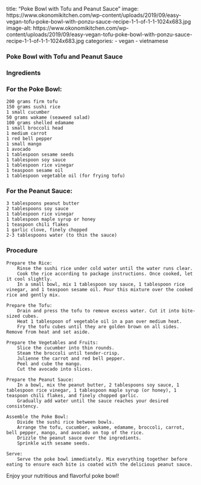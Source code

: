title: "Poke Bowl with Tofu and Peanut Sauce"
image: https://www.okonomikitchen.com/wp-content/uploads/2019/09/easy-vegan-tofu-poke-bowl-with-ponzu-sauce-recipe-1-1-of-1-1-1024x683.jpg
image-alt: https://www.okonomikitchen.com/wp-content/uploads/2019/09/easy-vegan-tofu-poke-bowl-with-ponzu-sauce-recipe-1-1-of-1-1-1024x683.jpg
categories:
  - vegan
  - vietnamese

### Poke Bowl with Tofu and Peanut Sauce
### Ingredients

### For the Poke Bowl:

    200 grams firm tofu
    150 grams sushi rice
    1 small cucumber
    50 grams wakame (seaweed salad)
    100 grams shelled edamame
    1 small broccoli head
    1 medium carrot
    1 red bell pepper
    1 small mango
    1 avocado
    1 tablespoon sesame seeds
    1 tablespoon soy sauce
    1 tablespoon rice vinegar
    1 teaspoon sesame oil
    1 tablespoon vegetable oil (for frying tofu)

### For the Peanut Sauce:

    3 tablespoons peanut butter
    2 tablespoons soy sauce
    1 tablespoon rice vinegar
    1 tablespoon maple syrup or honey
    1 teaspoon chili flakes
    1 garlic clove, finely chopped
    2-3 tablespoons water (to thin the sauce)

### Procedure

    Prepare the Rice:
        Rinse the sushi rice under cold water until the water runs clear.
        Cook the rice according to package instructions. Once cooked, let it cool slightly.
        In a small bowl, mix 1 tablespoon soy sauce, 1 tablespoon rice vinegar, and 1 teaspoon sesame oil. Pour this mixture over the cooked rice and gently mix.

    Prepare the Tofu:
        Drain and press the tofu to remove excess water. Cut it into bite-sized cubes.
        Heat 1 tablespoon of vegetable oil in a pan over medium heat.
        Fry the tofu cubes until they are golden brown on all sides. Remove from heat and set aside.

    Prepare the Vegetables and Fruits:
        Slice the cucumber into thin rounds.
        Steam the broccoli until tender-crisp.
        Julienne the carrot and red bell pepper.
        Peel and cube the mango.
        Cut the avocado into slices.

    Prepare the Peanut Sauce:
        In a bowl, mix the peanut butter, 2 tablespoons soy sauce, 1 tablespoon rice vinegar, 1 tablespoon maple syrup (or honey), 1 teaspoon chili flakes, and finely chopped garlic.
        Gradually add water until the sauce reaches your desired consistency.

    Assemble the Poke Bowl:
        Divide the sushi rice between bowls.
        Arrange the tofu, cucumber, wakame, edamame, broccoli, carrot, bell pepper, mango, and avocado on top of the rice.
        Drizzle the peanut sauce over the ingredients.
        Sprinkle with sesame seeds.

    Serve:
        Serve the poke bowl immediately. Mix everything together before eating to ensure each bite is coated with the delicious peanut sauce.

Enjoy your nutritious and flavorful poke bowl!
